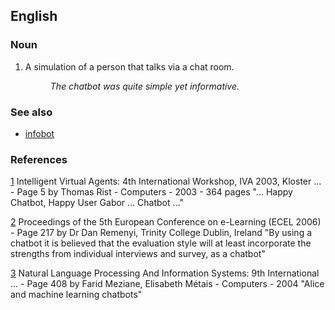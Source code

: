 ==English==

===Noun===
{{en-noun|sg=[[chatbot]]}}

# {{computer science}} A simulation of a person that talks via a chat room.
#: ''The chatbot was quite simple yet informative.''

===See also===
* [[infobot]]

===References===

[http://books.google.com/books?id=Q59dd36njeoC&pg=PA5&dq=chatbot&sig=7PW1jQKKLa9sCf2W3XGF29CAoR8]
Intelligent Virtual Agents: 4th International Workshop, IVA 2003, Kloster ... - Page 5 by Thomas Rist - Computers - 2003 - 364 pages
"... Happy Chatbot, Happy User Gabor ... Chatbot ..."


[http://books.google.com/books?id=uhS1sd3gEB4C&pg=PA217&dq=chatbot&sig=L3Zr3vhMjaYiRTiNLoj_SNuiPRA]
Proceedings of the 5th European Conference on e-Learning (ECEL 2006) - Page 217
by Dr Dan Remenyi, Trinity College Dublin, Ireland
"By using a chatbot it is believed that the evaluation style will at least
incorporate the strengths from individual interviews and survey, as a chatbot"


[http://books.google.com/books?id=LblNRcAXUMQC&pg=PA408&dq=chatbot&sig=-of574N9mDG1wDm_1K9yp32qSow]
Natural Language Processing And Information Systems: 9th International ... - Page 408
by Farid Meziane, Elisabeth Métais - Computers - 2004
"Alice and machine learning chatbots"